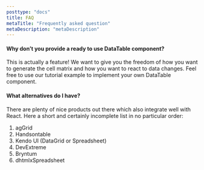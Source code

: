 ```yaml
---
posttype: "docs"
title: FAQ
metaTitle: "Frequently asked question"
metaDescription: "metaDescription"
---
```


#### Why don’t you provide a ready to use DataTable component?

This is actually a feature! We want to give you the freedom of how you want to 
generate the cell matrix and how you want to react to data changes. 
Feel free to use our tutorial example to implement your own DataTable component.

#### What alternatives do I have?

There are plenty of nice products out there which also integrate well with React. 
Here a short and certainly incomplete list in no particular order:

1. agGrid
2. Handsontable
3. Kendo UI (DataGrid or Spreadsheet)
4. DevExtreme
5. Bryntum
6. dhtmlxSpreadsheet